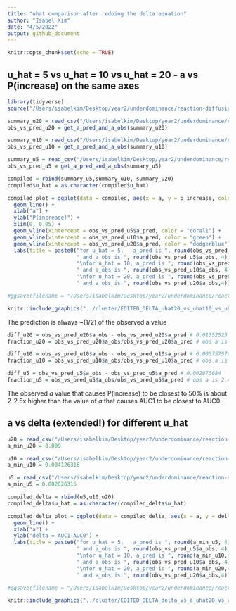 ```yaml
---
title: "uhat comparison after redoing the delta equation"
author: "Isabel Kim"
date: "4/5/2022"
output: github_document
---
```


```r
knitr::opts_chunk$set(echo = TRUE)
```

## u_hat = 5 vs u_hat = 10 vs u_hat = 20 - a vs P(increase) on the same axes

```r
library(tidyverse)
source("/Users/isabelkim/Desktop/year2/underdominance/reaction-diffusion/cluster/plotting_functions.R")

summary_u20 = read_csv("/Users/isabelkim/Desktop/year2/underdominance/reaction-diffusion/cluster/u_hat=0.2_run/csvs/EDITED_DELTA_uhat_0.2_more_replicate_summary.csv")
obs_vs_pred_u20 = get_a_pred_and_a_obs(summary_u20)

summary_u10 = read_csv("/Users/isabelkim/Desktop/year2/underdominance/reaction-diffusion/cluster/u_hat=0.1_run/csvs/EDITED_DELTA_uhat_0.1_more_replicate_summary.csv")
obs_vs_pred_u10 = get_a_pred_and_a_obs(summary_u10)

summary_u5 = read_csv("/Users/isabelkim/Desktop/year2/underdominance/reaction-diffusion/cluster/u_hat=0.05_run/csvs/EDITED_DELTA_uhat_0.05_more_replicate_summary.csv")
obs_vs_pred_u5 = get_a_pred_and_a_obs(summary_u5)

compiled = rbind(summary_u5,summary_u10, summary_u20)
compiled$u_hat = as.character(compiled$u_hat)

compiled_plot = ggplot(data = compiled, aes(x = a, y = p_increase, color = u_hat)) +
  geom_line() +
  xlab("a") +
  ylab("P(increase)") +
  xlim(0, 0.05) +
  geom_vline(xintercept = obs_vs_pred_u5$a_pred, color = "coral1") +
  geom_vline(xintercept = obs_vs_pred_u10$a_pred, color = "green") +
  geom_vline(xintercept = obs_vs_pred_u20$a_pred, color = "dodgerblue") +
  labs(title = paste0("for u_hat = 5,   a_pred is ", round(obs_vs_pred_u5$a_pred, 4),
                      " and a_obs is ", round(obs_vs_pred_u5$a_obs, 4),
                      "\nfor u_hat = 10, a_pred is ", round(obs_vs_pred_u10$a_pred,4), 
                      " and a_obs is ", round(obs_vs_pred_u10$a_obs, 4), 
                      "\nfor u_hat = 20, a_pred is ", round(obs_vs_pred_u20$a_pred,4), 
                      " and a_obs is ", round(obs_vs_pred_u20$a_obs,4)))

#ggsave(filename = "/Users/isabelkim/Desktop/year2/underdominance/reaction-diffusion/cluster/EDITED_DELTA_uhat20_vs_uhat10_vs_uhat5.png", plot = compiled_plot)
```

```r
knitr::include_graphics("../cluster/EDITED_DELTA_uhat20_vs_uhat10_vs_uhat5.png")
```

The prediction is always ~(1/2) of the observed a value
```r
diff_u20 = obs_vs_pred_u20$a_obs - obs_vs_pred_u20$a_pred # 0.01352525
fraction_u20 = obs_vs_pred_u20$a_obs/obs_vs_pred_u20$a_pred # obs a is 2.5 higher

diff_u10 = obs_vs_pred_u10$a_obs - obs_vs_pred_u10$a_pred # 0.005757576
fraction_u10 = obs_vs_pred_u10$a_obs/obs_vs_pred_u10$a_pred # obs a is 2.15x higher

diff_u5 = obs_vs_pred_u5$a_obs - obs_vs_pred_u5$a_pred # 0.002973684
fraction_u5 = obs_vs_pred_u5$a_obs/obs_vs_pred_u5$a_pred # obs a is 2.47x higher
```
The observed *a* value that causes P(increase) to be closest to 50% is about 2-2.5x higher than the value of *a* that causes AUC1 to be closest to AUC0.

## a vs delta (extended!) for different u_hat
```r
u20 = read_csv("/Users/isabelkim/Desktop/year2/underdominance/reaction-diffusion/cluster/u_hat=0.2_run/csvs/EDITED_DELTA_a_vs_delta_theoretical.csv")
a_min_u20 = 0.009

u10 = read_csv("/Users/isabelkim/Desktop/year2/underdominance/reaction-diffusion/cluster/u_hat=0.1_run/csvs/EDITED_DELTA_a_vs_delta_theoretical.csv")
a_min_u10 = 0.004126316

u5 = read_csv("/Users/isabelkim/Desktop/year2/underdominance/reaction-diffusion/cluster/u_hat=0.05_run/csvs/EDITED_DELTA_a_vs_delta_theoretical.csv")
a_min_u5 = 0.002026316

compiled_delta = rbind(u5,u10,u20)
compiled_delta$u_hat = as.character(compiled_delta$u_hat)

compiled_delta_plot = ggplot(data = compiled_delta, aes(x = a, y = delta_correct, color = u_hat)) +
  geom_line() +
  xlab("a") +
  ylab("delta = AUC1-AUC0") +
  labs(title = paste0("for u_hat = 5,   a_pred is ", round(a_min_u5, 4),
                      " and a_obs is ", round(obs_vs_pred_u5$a_obs, 4),
                      "\nfor u_hat = 10, a_pred is ", round(a_min_u10,4), 
                      " and a_obs is ", round(obs_vs_pred_u10$a_obs, 4), 
                      "\nfor u_hat = 20, a_pred is ", round(a_min_u20,4), 
                      " and a_obs is ", round(obs_vs_pred_u20$a_obs,4)))

#ggsave(filename = "/Users/isabelkim/Desktop/year2/underdominance/reaction-diffusion/cluster/EDITED_DELTA_delta_vs_a_uhat20_vs_uhat10_vs_uhat5.png", plot = compiled_delta_plot)
```

```r
knitr::include_graphics("../cluster/EDITED_DELTA_delta_vs_a_uhat20_vs_uhat10_vs_uhat5.png")
```